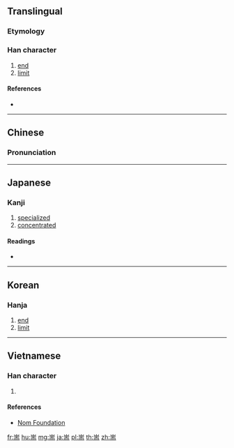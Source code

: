 {{character info/new}}
==Translingual==
===Etymology===
{{Han etyl}}
===Han character===
{{Han char|rn=126|rad=而|as=03|sn=9|four=22227|canj=UMBL|ids=⿱山而}}

# [[end]]
# [[limit]]

====References====
* {{Han ref|kx=0962.020|dkj=28880|dj=1410.010|hdz=42812.010|uh=8011|ud=32785|bh=AD42|bd=44354}}

----

==Chinese==
{{zh-forms}}

===Pronunciation===
{{zh-pron
|m=duān,zhuān
|c=dyun1,zyun1
|mn=toan/choan
|mc=y
|oc=y
|cat=a
}}

----

==Japanese==

===Kanji===
{{ja-kanji|grade=|rs=而03}}

# [[specialized]]
# [[concentrated]]

====Readings====
* {{ja-readings|on=[[たん]] (tan), [[せん]] (sen)|kun=[[はし]] (hashi)|nanori=}}

----

==Korean==

===Hanja===
{{ko-hanja|hangeul=단|eumhun=|rv=dan|mr=tan|y=tan}}

# [[end]]
# [[limit]]

----

==Vietnamese==

===Han character===
{{vi-readings|rs=而03| hanviet = [[chuyên]], [[đoan]], [[xuyền]]}}

# {{defn|lang=vi|sort=而03}}

====References====
*[http://nomfoundation.org/common/nom_details.php?codepoint=8011 Nom Foundation]

[[fr:耑]]
[[hu:耑]]
[[mg:耑]]
[[ja:耑]]
[[pl:耑]]
[[th:耑]]
[[zh:耑]]